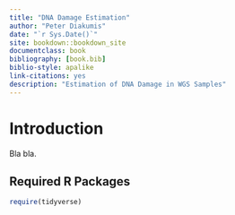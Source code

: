 ```yaml
--- 
title: "DNA Damage Estimation"
author: "Peter Diakumis"
date: "`r Sys.Date()`"
site: bookdown::bookdown_site
documentclass: book
bibliography: [book.bib]
biblio-style: apalike
link-citations: yes
description: "Estimation of DNA Damage in WGS Samples"
---
```


# Introduction {-}

Bla bla.


## Required R Packages {-}

```r
require(tidyverse)
```

